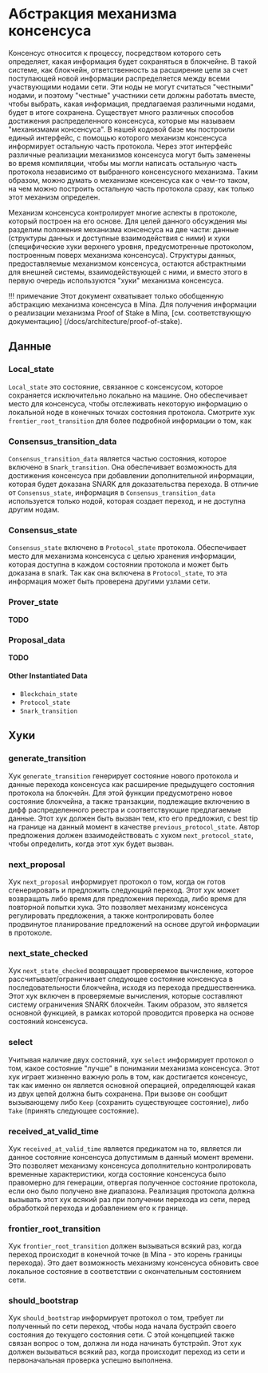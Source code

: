 
# Абстракция механизма консенсуса

Консенсус относится к процессу, посредством которого сеть определяет, какая информация будет сохраняться в блокчейне. В такой системе, как блокчейн, ответственность за расширение цепи за счет поступающей новой информации распределяется между всеми участвующими нодами сети. Эти ноды не могут считаться "честными" нодами, и поэтому "честные" участники сети должны работать вместе, чтобы выбрать, какая информация, предлагаемая различными нодами, будет в итоге сохранена. Существует много различных способов достижения распределенного консенсуса, которые мы называем "механизмами консенсуса". В нашей кодовой базе мы построили единый интерфейс, с помощью которого механизм консенсуса информирует остальную часть протокола. Через этот интерфейс различные реализации механизмов консенсуса могут быть заменены во время компиляции, чтобы мы могли написать остальную часть протокола независимо от выбранного консенсусного механизма. Таким образом, можно думать о механизме консенсуса как о чем-то таком, на чем можно построить остальную часть протокола сразу, как только этот механизм определен.

Механизм консенсуса контролирует многие аспекты в протоколе, который построен на его основе. Для целей данного обсуждения мы разделим положения механизма консенсуса на две части: данные (структуры данных и доступные взаимодействия с ними) и хуки (специфические хуки верхнего уровня, предусмотренные протоколом, построенным поверх механизма консенсуса). Структуры данных, предоставляемые механизмом консенсуса, остаются абстрактными для внешней системы, взаимодействующей с ними, и вместо этого в первую очередь используются "хуки" механизма консенсуса.

!!! примечание
Этот документ охватывает только обобщенную абстракцию механизма консенсуса в Mina. Для получения информации о реализации механизма Proof of Stake в Mina, [см. соответствующую документацию] (/docs/architecture/proof-of-stake).

## Данные

### Local_state

`Local_state` это состояние, связанное с консенсусом, которое сохраняется исключительно локально на машине. Оно обеспечивает место для консенсуса, чтобы отслеживать некоторую информацию о локальной ноде в конечных точках состояния протокола. Смотрите хук `frontier_root_transition` для более подробной информации о том, как

### Consensus_transition_data

`Consensus_transition_data` является частью состояния, которое включено в `Snark_transition`. Она обеспечивает возможность для достижения консенсуса при добавлении дополнительной информации, которая будет доказана SNARK для доказательства перехода. В отличие от `Consensus_state`, информация в `Consensus_transition_data` используется только нодой, которая создает переход, и не доступна другим нодам.

### Consensus_state

`Consensus_state` включено в `Protocol_state` протокола. Обеспечивает место для механизма консенсуса с целью хранения информации, которая доступна в каждом состоянии протокола и может быть доказана в snark. Так как она включена в `Protocol_state`, то эта информация может быть проверена другими узлами сети.

### Prover_state

**TODO**

### Proposal_data

**TODO**

#### Other Instantiated Data

- `Blockchain_state`
- `Protocol_state`
- `Snark_transition`

## Хуки

[hooks]: #hooks

<!-- ![](res/consensus_hooks.dot.png) -->

### generate_transition

Хук `generate_transition` генерирует состояние нового протокола и данные перехода консенсуса как расширение предыдущего состояния протокола на блокчейн. Для этой функции предусмотрено новое состояние блокчейна, а также транзакции, подлежащие включению в дифф распределенного реестра и соответствующие предлагаемые данные. Этот хук должен быть вызван тем, кто его предложил, с best tip на границе на данный момент в качестве `previous_protocol_state`. Автор предложения должен взаимодействовать с хуком `next_protocol_state`, чтобы определить, когда этот хук будет вызван.

### next_proposal

Хук `next_proposal` информирует протокол о том, когда он готов сгенерировать и предложить следующий переход. Этот хук может возвращать либо время для предложения перехода, либо время для повторной попытки хука. Это позволяет механизму консенсуса регулировать предложения, а также контролировать более продвинутое планирование предложений на основе другой информации в протоколе.

<!-- <sup>_For more information on how the `next_proposal` hook interacts the `Proposer`, see the [`Proposer` documentation](proposer.md#proposal-scheduling)._</sup> -->

### next_state_checked

Хук `next_state_checked` возвращает проверяемое вычисление, которое рассчитывает/ограничивает следующее состояние консенсуса в последовательности блокчейна, исходя из перехода предшественника. Этот хук включен в проверяемые вычисления, которые составляют систему ограничения SNARK блокчейн. Таким образом, это является основной функцией, в рамках которой проводится проверка на основе состояний консенсуса.

### select

Учитывая наличие двух состояний, хук `select` информирует протокол о том, какое состояние "лучше" в понимании механизма консенсуса. Этот хук играет жизненно важную роль в том, как достигается консенсус, так как именно он является основной операцией, определяющей какая из двух цепей должна быть сохранена. При вызове он сообщит вызывающему либо `Keep` (сохранить существующее состояние), либо `Take` (принять следующее состояние).

### received_at_valid_time

Хук `received_at_valid_time` является предикатом на то, является ли данное состояние консенсуса допустимым в данный момент времени. Это позволяет механизму консенсуса дополнительно контролировать временные характеристики, когда состояние консенсуса было правомерно для генерации, отвергая полученное состояние протокола, если оно было получено вне диапазона. Реализация протокола должна вызывать этот хук всякий раз при получении перехода из сети, перед обработкой перехода и добавлением его к границе.

### frontier_root_transition

Хук `frontier_root_transition` должен вызываться всякий раз, когда переход происходит в конечной точке (в Mina - это корень границы перехода). Это дает возможность механизму консенсуса обновить свое локальное состояние в соответствии с окончательным состоянием сети.

### should_bootstrap

Хук `should_bootstrap` информирует протокол о том, требует ли полученный по сети переход, чтобы нода начала бустрэйп своего состояния до текущего состояния сети. С этой концепцией также связан вопрос о том, должна ли нода начинать бутстрэйп. Этот хук должен вызываться всякий раз, когда происходит переход из сети и первоначальная проверка успешно выполнена.
